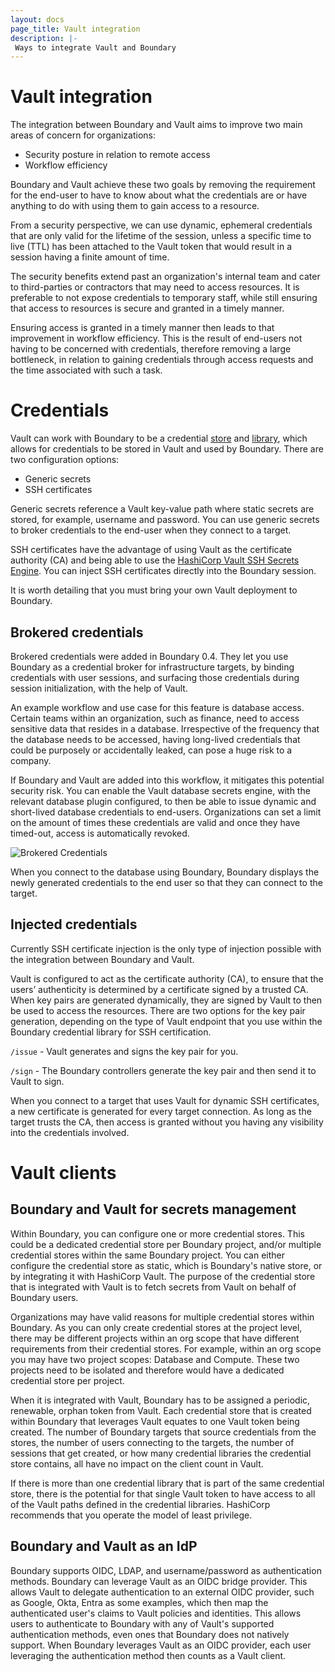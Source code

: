 ```yaml
---
layout: docs
page_title: Vault integration
description: |-
 Ways to integrate Vault and Boundary
---
```


# Vault integration
The integration between Boundary and Vault aims to improve two main areas of concern for organizations:

- Security posture in relation to remote access
- Workflow efficiency

Boundary and Vault achieve these two goals by removing the requirement for the end-user to have to know about what the credentials are or have anything to do with using them to gain access to a resource.

From a security perspective, we can use dynamic, ephemeral credentials that are only valid for the lifetime of the session, unless a specific time to live (TTL) has been attached to the Vault token that would result in a session having a finite amount of time.

The security benefits extend past an organization's internal team and cater to third-parties or contractors that may need to access resources. It is preferable to not expose credentials to temporary staff, while still ensuring that access to resources is secure and granted in a timely manner.

Ensuring access is granted in a timely manner then leads to that improvement in workflow efficiency. This is the result of end-users not having to be concerned with credentials, therefore removing a large bottleneck, in relation to gaining credentials through access requests and the time associated with such a task.

# Credentials
Vault can work with Boundary to be a credential [store](https://developer.hashicorp.com/boundary/docs/concepts/domain-model/credential-stores) and [library](https://developer.hashicorp.com/boundary/docs/concepts/domain-model/credential-libraries), which allows for credentials to be stored in Vault and used by Boundary. There are two configuration options:

- Generic secrets
- SSH certificates

Generic secrets reference a Vault key-value path where static secrets are stored, for example, username and password. You can use generic secrets to broker credentials to the end-user when they connect to a target.

SSH certificates have the advantage of using Vault as the certificate authority (CA) and being able to use the [HashiCorp Vault SSH Secrets Engine](https://developer.hashicorp.com/vault/docs/secrets/ssh). You can inject SSH certificates directly into the Boundary session.

It is worth detailing that you must bring your own Vault deployment to Boundary.

## Brokered credentials

Brokered credentials were added in Boundary 0.4. They let you use Boundary as a credential broker for infrastructure targets, by binding credentials with user sessions, and surfacing those credentials during session initialization, with the help of Vault.

An example workflow and use case for this feature is database access. Certain teams within an organization, such as finance, need to access sensitive data that resides in a database. Irrespective of the frequency that the database needs to be accessed, having long-lived credentials that could be purposely or accidentally leaked, can pose a huge risk to a company.

If Boundary and Vault are added into this workflow, it mitigates this potential security risk. You can enable the Vault database secrets engine, with the relevant database plugin configured, to then be able to issue dynamic and short-lived database credentials to end-users. Organizations can set a limit on the amount of times these credentials are valid and once they have timed-out, access is automatically revoked.

![Brokered Credentials](/img/brokered-creds-ui.png)

When you connect to the database using Boundary, Boundary displays the newly generated credentials to the end user so that they can connect to the target.

## Injected credentials

Currently SSH certificate injection is the only type of injection possible with the integration between Boundary and Vault. 

Vault is configured to act as the certificate authority (CA), to ensure that the users’ authenticity is determined by a certificate signed by a trusted CA. When key pairs are generated dynamically, they are signed by Vault to then be used to access the resources. There are two options for the key pair generation, depending on the type of Vault endpoint that you use within the Boundary credential library for SSH certification.

`/issue` - Vault generates and signs the key pair for you.

`/sign` - The Boundary controllers generate the key pair and then send it to Vault to sign.

When you connect to a target that uses Vault for dynamic SSH certificates, a new certificate is generated for every target connection. As long as the target trusts the CA, then access is granted without you having any visibility into the credentials involved.

# Vault clients

## Boundary and Vault for secrets management

Within Boundary, you can configure one or more credential stores. This could be a dedicated credential store per Boundary project, and/or multiple credential stores within the same Boundary project. You can either configure the credential store as static, which is Boundary's native store, or by integrating it with HashiCorp Vault. The purpose of the credential store that is integrated with Vault is to fetch secrets from Vault on behalf of Boundary users.

Organizations may have valid reasons for multiple credential stores within Boundary. As you can only create credential stores at the project level, there may be different projects within an org scope that have different requirements from their credential stores. For example, within an org scope you may have two project scopes: Database and Compute. These two projects need to be isolated and therefore would have a dedicated credential store per project.

When it is integrated with Vault, Boundary has to be assigned a periodic, renewable, orphan token from Vault. Each credential store that is created within Boundary that leverages Vault equates to one Vault token being created. The number of Boundary targets that source credentials from the stores, the number of users connecting to the targets, the number of sessions that get created, or how many credential libraries the credential store contains, all have no impact on the client count in Vault.

<Note>
If there is more than one credential library that is part of the same credential store, there is the potential for that single Vault token to have access to all of the Vault paths defined in the credential libraries. HashiCorp recommends that you operate the model of least privilege.
</Note>

## Boundary and Vault as an IdP

Boundary supports OIDC, LDAP, and username/password as authentication methods. Boundary can leverage Vault as an OIDC bridge provider. This allows Vault to delegate authentication to an external OIDC provider, such as Google, Okta, Entra as some examples, which then map the authenticated user's claims to Vault policies and identities. This allows users to authenticate to Boundary with any of Vault's supported authentication methods, even ones that Boundary does not natively support. When Boundary leverages Vault as an OIDC provider, each user leveraging the authentication method then counts as a Vault client.